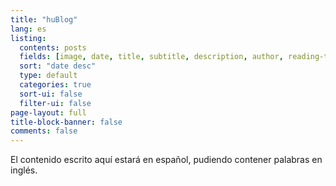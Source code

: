 ```yaml
---
title: "huBlog"
lang: es
listing:
  contents: posts
  fields: [image, date, title, subtitle, description, author, reading-time, categories]
  sort: "date desc"
  type: default
  categories: true
  sort-ui: false
  filter-ui: false
page-layout: full
title-block-banner: false
comments: false
---
```


El contenido escrito aquí estará en español, pudiendo contener palabras en inglés.
